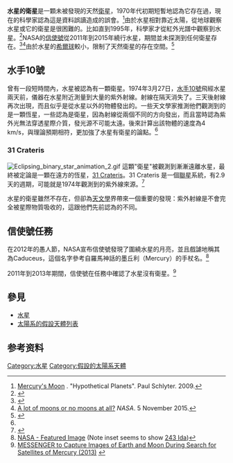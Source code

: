 '''水星的衛星'''是一顆未被發現的天然[[衛星|衛星]]，1970年代初期短暫地認為它存在過，現在的科學家認為這是資料誤讀造成的誤會。<ref name="Solarviews">[http://www.solarviews.com/eng/hypothet.htm#mercmoon Mercury's Moon] {{Wayback|url=http://www.solarviews.com/eng/hypothet.htm#mercmoon|date=20100522095909}}. "Hypothetical Planets".  Paul Schlyter. 2009.</ref>由於水星相對靠近太陽，從地球觀察水星或它的衛星是很困難的。比如直到1995年，科學家才從紅外光譜中觀察到水星。<ref name="browne">{{Cite web|title=Malcolm W. Browne - An Airborne Telescope Risks a Look At Mercury (1995) - The New York Times|url=https://www.nytimes.com/1995/05/16/science/an-airborne-telescope-risks-a-look-at-mercury.html?pagewanted=all&src=pm|access-date=2020-02-10|archive-url=https://web.archive.org/web/20211126221043/https://www.nytimes.com/1995/05/16/science/an-airborne-telescope-risks-a-look-at-mercury.html?pagewanted=all&src=pm|archive-date=2021-11-26|dead-url=no}}</ref>NASA的[[信使号|信使號]]從2011年到2015年繞行水星，期間並未探測到任何衛星存在。<ref name="jhuap14">{{cite press release | url= http://messenger.jhuapl.edu/news_room/details.php?id=198 | title= MESSENGER Provides New Look at Mercury's Landscape, Metallic Core, and Polar Shadows | date= March 21, 2012 | publisher= [[Johns_Hopkins_University|Johns Hopkins University]] | accessdate= 2012-03-22 | archiveurl= https://web.archive.org/web/20130513081020/http://messenger.jhuapl.edu/news_room/details.php?id=198 | archivedate= May 13, 2013 }}</ref><ref>[http://spaceplace.nasa.gov/how-many-moons/en/ A lot of moons or no moons at all?] {{Wayback|url=http://spaceplace.nasa.gov/how-many-moons/en/ |date=20190916171142 }} ''NASA''. 5 November 2015.</ref>由於水星的[[希爾球|希爾球]]較小，限制了天然衛星的存在空間。<ref>{{cite web|url=https://van.physics.illinois.edu/qa/listing.php?id=18652&t=why-doesnt-mercury-have-any-moons|title=Q & A: Why doesn't Mercury have any moons?|accessdate=2019-07-08|archive-date=2020-08-01|archive-url=https://web.archive.org/web/20200801211541/https://van.physics.illinois.edu/qa/listing.php?id=18652&t=why-doesnt-mercury-have-any-moons|dead-url=no}}</ref>

== 水手10號 ==
曾有一段短時間內，水星被認為有一顆衛星。1974年3月27日，[[水手10號|水手10號]]飛經水星兩天前，儀器在水星附近測量到大量的紫外射線。射線在隔天消失了。三天後射線再次出現，而且似乎是從水星以外的物體發出的。一些天文學家推測他們觀測到的是一顆恆星，一些認為是衛星，因為射線從兩個不同的方向發出，而且當時認為紫外光無法穿透星際介質，發光源不可能太遠。後來計算出該物體的速度為4 km/s，與理論預期相符，更加強了水星有衛星的論點。<ref name=Solarviews/>

=== 31 Crateris ===
[[Image:Eclipsing_binary_star_animation_2.gif|frame]]
這顆"衛星"被觀測到漸漸遠離水星，最終被定論是一顆在遠方的恆星，[[HD_104337|31 Crateris]]。31 Crateris 是一個[[聯星|聯星]]系統，有2.9天的週期，可能就是1974年觀測到的紫外線來源。<ref name="Stratford1980">{{Cite journal|title=31 Crateris reexamined|url=https://ui.adsabs.harvard.edu/abs/1980Obs...100..168S|last=Stratford|first=R. L.|date=1980-10-01|journal=The Observatory|volume=100|pages=168–168|issn=0029-7704}}</ref>

水星的衛星雖然不存在，但卻為[[天文學|天文學]]界帶來一個重要的發現：紫外射線是不會完全被星際物質吸收的，這跟他們先前認為的不同。

== 信使號任務 ==
在2012年的愚人節，NASA宣布信使號發現了圍繞水星的月亮，並且戲謔地稱其為Caduceus，這個名字參考自羅馬神話的墨丘利（Mercury）的手杖名。<ref>[http://www.nasa.gov/mission_pages/messenger/multimedia/messenger_orbit_image20120401_1.html NASA - Featured Image] {{Wayback|url=http://www.nasa.gov/mission_pages/messenger/multimedia/messenger_orbit_image20120401_1.html |date=20200801211601 }} (Note inset seems to show [[243_Ida|243 Ida]])</ref>

2011年到2013年期間，信使號在任務中確認了水星沒有衛星。<ref name=mes>[http://messenger.jhuapl.edu/news_room/details.php?id=242 MESSENGER to Capture Images of Earth and Moon During Search for Satellites of Mercury (2013)] {{webarchive|url=https://web.archive.org/web/20130725002343/http://messenger.jhuapl.edu/news_room/details.php?id=242 |date=2013-07-25 }}</ref>

==參見==

*[[水星|水星]]
*[[太陽系的假設天體列表|太陽系的假設天體列表]]

==参考资料==
{{reflist}}

[[Category:水星|Category:水星]]
[[Category:假設的太陽系天體|Category:假設的太陽系天體]]